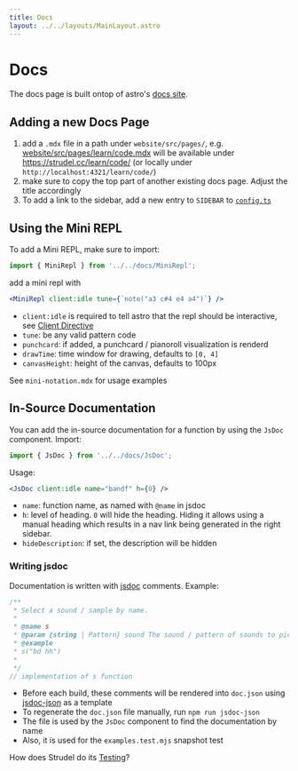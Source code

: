 ```yaml
---
title: Docs
layout: ../../layouts/MainLayout.astro
---
```


# Docs

The docs page is built ontop of astro's [docs site](https://github.com/withastro/astro/tree/main/examples/docs).

## Adding a new Docs Page

1. add a `.mdx` file in a path under `website/src/pages/`, e.g. [website/src/pages/learn/code.mdx](https://codeberg.org/uzu/strudel/src/branch/main/website/src/pages/learn/code.mdx) will be available under https://strudel.cc/learn/code/ (or locally under `http://localhost:4321/learn/code/`)
2. make sure to copy the top part of another existing docs page. Adjust the title accordingly
3. To add a link to the sidebar, add a new entry to `SIDEBAR` to [`config.ts`](https://codeberg.org/uzu/strudel/src/branch/main/website/src/config.ts)

## Using the Mini REPL

To add a Mini REPL, make sure to import:

```js
import { MiniRepl } from '../../docs/MiniRepl';
```

add a mini repl with

```jsx
<MiniRepl client:idle tune={`note("a3 c#4 e4 a4")`} />
```

- `client:idle` is required to tell astro that the repl should be interactive, see [Client Directive](https://docs.astro.build/en/reference/directives-reference/#client-directives)
- `tune`: be any valid pattern code
- `punchcard`: if added, a punchcard / pianoroll visualization is renderd
- `drawTime`: time window for drawing, defaults to `[0, 4]`
- `canvasHeight`: height of the canvas, defaults to 100px

See `mini-notation.mdx` for usage examples

## In-Source Documentation

You can add the in-source documentation for a function by using the `JsDoc` component. Import:

```js
import { JsDoc } from '../../docs/JsDoc';
```

Usage:

```jsx
<JsDoc client:idle name="bandf" h={0} />
```

- `name`: function name, as named with `@name` in jsdoc
- `h`: level of heading. `0` will hide the heading. Hiding it allows using a manual heading which results in a nav link being generated in the right sidebar.
- `hideDescription`: if set, the description will be hidden

### Writing jsdoc

Documentation is written with [jsdoc](https://jsdoc.app/) comments. Example:

```js
/**
 * Select a sound / sample by name.
 *
 * @name s
 * @param {string | Pattern} sound The sound / pattern of sounds to pick
 * @example
 * s("bd hh")
 *
 */
// implementation of s function
```

- Before each build, these comments will be rendered into `doc.json` using [jsdoc-json](https://www.npmjs.com/package/jsdoc-json) as a template
- To regenerate the `doc.json` file manually, run `npm run jsdoc-json`
- The file is used by the `JsDoc` component to find the documentation by name
- Also, it is used for the `examples.test.mjs` snapshot test

How does Strudel do its [Testing](/technical-manual/testing)?
